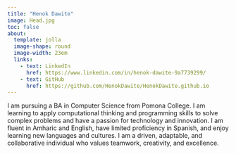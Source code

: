 ```yaml
---
title: "Henok Dawite"
image: Head.jpg
toc: false
about: 
  template: jolla
  image-shape: round
  image-width: 23em
  links:
    - text: LinkedIn
      href: https://www.linkedin.com/in/henok-dawite-9a7739299/
    - text: GitHub
      href: https://github.com/HenokDawite/HenokDawite.github.io
---
```


I am pursuing a BA in Computer Science from Pomona College. I am learning to apply computational thinking and programming skills to solve complex problems and have a passion for technology and innovation. I am fluent in Amharic and English, have limited proficiency in Spanish, and enjoy learning new languages and cultures. I am a driven, adaptable, and collaborative individual who values teamwork, creativity, and excellence.
